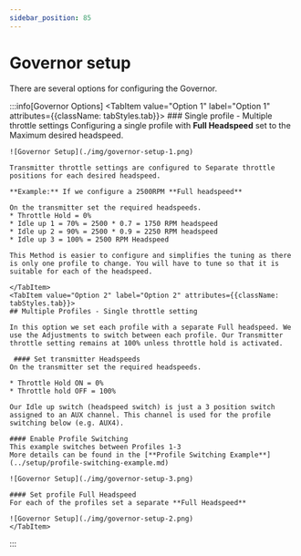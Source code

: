 ```yaml
---
sidebar_position: 85
---
```


# Governor setup
There are several options for configuring the Governor.

:::info[Governor Options]
<Tabs groupId="Gov-options">
    <TabItem value="Option 1" label="Option 1" attributes={{className: tabStyles.tab}}>
    ### Single profile - Multiple throttle settings
    Configuring a single profile with **Full Headspeed** set to the Maximum desired headspeed. 

    ![Governor Setup](./img/governor-setup-1.png)

    Transmitter throttle settings are configured to Separate throttle positions for each desired headspeed. 

    **Example:** If we configure a 2500RPM **Full headspeed**  

    On the transmitter set the required headspeeds. 
    * Throttle Hold = 0%
    * Idle up 1 = 70% = 2500 * 0.7 = 1750 RPM headspeed
    * Idle up 2 = 90% = 2500 * 0.9 = 2250 RPM headspeed
    * Idle up 3 = 100% = 2500 RPM Headspeed 

    This Method is easier to configure and simplifies the tuning as there is only one profile to change. You will have to tune so that it is suitable for each of the headspeed. 

    </TabItem>
    <TabItem value="Option 2" label="Option 2" attributes={{className: tabStyles.tab}}>
    ## Multiple Profiles - Single throttle setting

    In this option we set each profile with a separate Full headspeed. We use the Adjustments to switch between each profile. Our Transmitter throttle setting remains at 100% unless throttle hold is activated. 

     #### Set transmitter Headspeeds 
    On the transmitter set the required headspeeds.  

    * Throttle Hold ON = 0%
    * Throttle hold OFF = 100%

    Our Idle up switch (headspeed switch) is just a 3 position switch assigned to an AUX channel. This channel is used for the profile switching below (e.g. AUX4).

    #### Enable Profile Switching  
    This example switches between Profiles 1-3  
    More details can be found in the [**Profile Switching Example**](../setup/profile-switching-example.md)  

    ![Governor Setup](./img/governor-setup-3.png)

    #### Set profile Full Headspeed  
    For each of the profiles set a separate **Full Headspeed**  

    ![Governor Setup](./img/governor-setup-2.png)
    </TabItem>
</Tabs>
:::